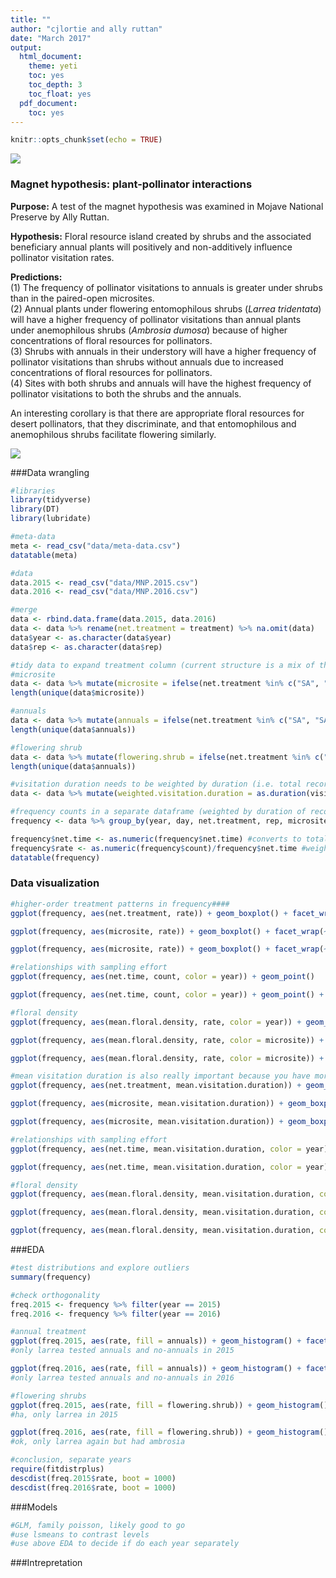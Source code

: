 ```yaml
---
title: ""
author: "cjlortie and ally ruttan"
date: "March 2017"
output:
  html_document:
    theme: yeti
    toc: yes
    toc_depth: 3
    toc_float: yes
  pdf_document:
    toc: yes
---
```


```r
knitr::opts_chunk$set(echo = TRUE)
```
![](./MNP.jpg)

### Magnet hypothesis: plant-pollinator interactions
**Purpose:** A test of the magnet hypothesis was examined in Mojave National Preserve by Ally Ruttan.    

**Hypothesis:** Floral resource island created by shrubs and the associated beneficiary annual plants will positively and non-additively influence pollinator visitation rates. 

**Predictions:**  
(1) The frequency of pollinator visitations to annuals is greater under shrubs than in the paired-open microsites.  
(2) Annual plants under flowering entomophilous shrubs (*Larrea tridentata*) will have a higher frequency of pollinator visitations than annual plants under anemophilous shrubs (*Ambrosia dumosa*) because of higher concentrations of floral resources for pollinators.  
(3) Shrubs with annuals in their understory will have a higher frequency of pollinator visitations than shrubs without annuals due to increased concentrations of floral resources for pollinators.  
(4) Sites with both shrubs and annuals will have the highest frequency of pollinator visitations to both the shrubs and the annuals. 

An interesting corollary is that there are appropriate floral resources for desert pollinators, that they discriminate, and that entomophilous and anemophilous shrubs facilitate flowering similarly.

![](./map.jpg)

###Data wrangling
```r
#libraries
library(tidyverse)
library(DT)
library(lubridate)

#meta-data
meta <- read_csv("data/meta-data.csv")
datatable(meta)

#data
data.2015 <- read_csv("data/MNP.2015.csv")
data.2016 <- read_csv("data/MNP.2016.csv")

#merge
data <- rbind.data.frame(data.2015, data.2016)
data <- data %>% rename(net.treatment = treatment) %>% na.omit(data) 
data$year <- as.character(data$year)
data$rep <- as.character(data$rep)

#tidy data to expand treatment column (current structure is a mix of three factors)
#microsite
data <- data %>% mutate(microsite = ifelse(net.treatment %in% c("SA", "SAA", "SX"), "Larrea", ifelse(net.treatment %in% c("OA"), "open", ifelse(net.treatment %in% c("AMB"), "Ambrosia", NA))))
length(unique(data$microsite))

#annuals
data <- data %>% mutate(annuals = ifelse(net.treatment %in% c("SA", "SAA"), "annuals", ifelse(net.treatment %in% c("OA"), "annuals", ifelse(net.treatment %in% c("AMB"), "annuals", "none"))))
length(unique(data$annuals))

#flowering shrub
data <- data %>% mutate(flowering.shrub = ifelse(net.treatment %in% c("SAA", "SX"), "flowering shrub", ifelse(net.treatment %in% c("AMB", "SA", "OA"), "no shrub flowers", "NA")))
length(unique(data$annuals))

#visitation duration needs to be weighted by duration (i.e. total recording time to address sampling effort)
data <- data %>% mutate(weighted.visitation.duration = as.duration(visitation.duration)/as.duration(total.duration))

#frequency counts in a separate dataframe (weighted by duration of recording)
frequency <- data %>% group_by(year, day, net.treatment, rep, microsite, annuals, flowering.shrub) %>% summarise(net.time = sum(total.duration), mean.visitation.duration = mean(weighted.visitation.duration), mean.floral.density = mean(floral.density), count = n()) 

frequency$net.time <- as.numeric(frequency$net.time) #converts to total seconds
frequency$rate <- as.numeric(frequency$count)/frequency$net.time #weight frequency by net time
datatable(frequency)

```

### Data visualization
```r
#higher-order treatment patterns in frequency####
ggplot(frequency, aes(net.treatment, rate)) + geom_boxplot() + facet_wrap(~year)

ggplot(frequency, aes(microsite, rate)) + geom_boxplot() + facet_wrap(~year*annuals)

ggplot(frequency, aes(microsite, rate)) + geom_boxplot() + facet_wrap(~year*annuals*flowering.shrub)

#relationships with sampling effort
ggplot(frequency, aes(net.time, count, color = year)) + geom_point()

ggplot(frequency, aes(net.time, count, color = year)) + geom_point() + facet_wrap(~microsite)

#floral density
ggplot(frequency, aes(mean.floral.density, rate, color = year)) + geom_point()

ggplot(frequency, aes(mean.floral.density, rate, color = microsite)) + geom_point() + facet_wrap(~year)

ggplot(frequency, aes(mean.floral.density, rate, color = microsite)) + geom_point() + facet_wrap(~year)

#mean visitation duration is also really important because you have more visits or longer visits####
ggplot(frequency, aes(net.treatment, mean.visitation.duration)) + geom_boxplot() + facet_wrap(~year)

ggplot(frequency, aes(microsite, mean.visitation.duration)) + geom_boxplot() + facet_wrap(~year*annuals)

ggplot(frequency, aes(microsite, mean.visitation.duration)) + geom_boxplot() + facet_wrap(~year*annuals*flowering.shrub)

#relationships with sampling effort
ggplot(frequency, aes(net.time, mean.visitation.duration, color = year)) + geom_point()

ggplot(frequency, aes(net.time, mean.visitation.duration, color = year)) + geom_point() + facet_wrap(~microsite)

#floral density
ggplot(frequency, aes(mean.floral.density, mean.visitation.duration, color = year)) + geom_point()

ggplot(frequency, aes(mean.floral.density, mean.visitation.duration, color = microsite)) + geom_point() + facet_wrap(~year)

ggplot(frequency, aes(mean.floral.density, mean.visitation.duration, color = microsite)) + geom_point() + facet_wrap(~year)
```

###EDA
```r
#test distributions and explore outliers
summary(frequency)

#check orthogonality
freq.2015 <- frequency %>% filter(year == 2015)
freq.2016 <- frequency %>% filter(year == 2016)

#annual treatment
ggplot(freq.2015, aes(rate, fill = annuals)) + geom_histogram() + facet_wrap(~microsite)
#only larrea tested annuals and no-annuals in 2015

ggplot(freq.2016, aes(rate, fill = annuals)) + geom_histogram() + facet_wrap(~microsite)
#only larrea tested annuals and no-annuals in 2016

#flowering shrubs
ggplot(freq.2015, aes(rate, fill = flowering.shrub)) + geom_histogram() + facet_wrap(~microsite)
#ha, only larrea in 2015

ggplot(freq.2016, aes(rate, fill = flowering.shrub)) + geom_histogram() + facet_wrap(~microsite)
#ok, only larrea again but had ambrosia

#conclusion, separate years
require(fitdistrplus)
descdist(freq.2015$rate, boot = 1000)
descdist(freq.2016$rate, boot = 1000)

```

###Models
```r
#GLM, family poisson, likely good to go
#use lsmeans to contrast levels
#use above EDA to decide if do each year separately

```

###Intrepretation


